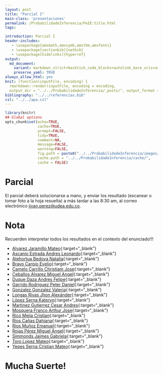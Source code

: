 ```yaml
---
layout: post
title: "Parcial I"
main-class: 'presentaciones'
permalink: /ProbabilidadeInferencia/PeIE:title.html
tags:

introduction: Parcial I
header-includes:
   - \usepackage{amsmath,amssymb,amsthm,amsfonts}
   - \usepackage[sectionbib]{natbib}
   - \usepackage[hidelinks]{hyperref}
output:
  md_document:
    variant: markdown_strict+backtick_code_blocks+autolink_bare_uris+ascii_identifiers+tex_math_single_backslash
    preserve_yaml: TRUE
always_allow_html: yes   
knit: (function(inputFile, encoding) {
  rmarkdown::render(inputFile, encoding = encoding,
  output_dir = "../../ProbabilidadeInferencia/_posts/", output_format = "all"  ) })
bibliography: "../../referencias.bib"
csl: "../../apa.csl"
---
```


```r
library(knitr)
## Global options
opts_chunk$set(echo=TRUE,
               cache=TRUE,
               prompt=FALSE,
               tidy=TRUE,
               comment=NA,
               message=FALSE,
               warning=FALSE,
               fig.path = paste0("../../ProbabilidadeInferencia/images/", "Parcial I"),
               cache.path = "../../ProbabilidadeInferencia/cache/",
               cache = FALSE)

```

# Parcial
El parcial deberá solucionarse a mano, y enviar los resultado (escanear o tomar foto a la hoja resuelta) a más tardar a las 8:30 am, al correo electrónico <a target="_blank" href="mailto:jivan.perez@udea.edu.co"> jivan.perez@udea.edu.co</a>. 

# Nota
Recuerden interpretar todos los resultados en el contexto del enunciado!!!

* [Alvarez Jaramillo Mateo](https://github.com/jiperezga/jiperezga.github.io/raw/master/Dataset/Parcial/P1001420406.pdf){:target="_blank"}
* [Ascanio Estrada Andres Leonardo](https://github.com/jiperezga/jiperezga.github.io/raw/master/Dataset/Parcial/P1065894729.pdf){:target="_blank"}
* [Atehortua Bedoya Natalia](https://github.com/jiperezga/jiperezga.github.io/raw/master/Dataset/Parcial/P1000439514.pdf){:target="_blank"}
* [Bravo Carpio Evelio](https://github.com/jiperezga/jiperezga.github.io/raw/master/Dataset/Parcial/P1143393216.pdf){:target="_blank"}
* [Camelo Carrillo Christiam Jose](https://github.com/jiperezga/jiperezga.github.io/raw/master/Dataset/Parcial/P1007665627.pdf){:target="_blank"}
* [Ceballos Alvarez Miguel Angel](https://github.com/jiperezga/jiperezga.github.io/raw/master/Dataset/Parcial/P1001226139.pdf){:target="_blank"}
* [Duque Daza Andres Felipe](https://github.com/jiperezga/jiperezga.github.io/raw/master/Dataset/Parcial/P1152706282.pdf){:target="_blank"}
* [Garrido Rodriguez Peter Daniel](https://github.com/jiperezga/jiperezga.github.io/raw/master/Dataset/Parcial/P1085952515.pdf){:target="_blank"}
* [Gonzalez Gonzalez Valeria](https://github.com/jiperezga/jiperezga.github.io/raw/master/Dataset/Parcial/P1000099730.pdf){:target="_blank"}
* [Longas Rivas Jhon Alexánder](https://github.com/jiperezga/jiperezga.github.io/raw/master/Dataset/Parcial/P1193326786.pdf){:target="_blank"}
* [López Serna Kateryn](https://github.com/jiperezga/jiperezga.github.io/raw/master/Dataset/Parcial/P1020453931.pdf){:target="_blank"}
* [Martinez Gutierrez Cesar Andres](https://github.com/jiperezga/jiperezga.github.io/raw/master/Dataset/Parcial/P1063082773.pdf){:target="_blank"}
* [Mosquera Franco Arthur Jose](https://github.com/jiperezga/jiperezga.github.io/raw/master/Dataset/Parcial/P1003073445.pdf){:target="_blank"}
* [Rico Mejia Cristian](https://github.com/jiperezga/jiperezga.github.io/raw/master/Dataset/Parcial/P1037654941.pdf){:target="_blank"}
* [Rios Cañas Dahiana](https://github.com/jiperezga/jiperezga.github.io/raw/master/Dataset/Parcial/P1001639373.pdf){:target="_blank"}
* [Rios Muñoz Emanuel](https://github.com/jiperezga/jiperezga.github.io/raw/master/Dataset/Parcial/P1017276598.pdf){:target="_blank"}
* [Rojas Pérez Miguel Ángel](https://github.com/jiperezga/jiperezga.github.io/raw/master/Dataset/Parcial/P1000748322.pdf){:target="_blank"}
* [Simmonds Jaimes Gabriela](https://github.com/jiperezga/jiperezga.github.io/raw/master/Dataset/Parcial/P1002579812.pdf){:target="_blank"}
* [Toro Lopez Mateo](https://github.com/jiperezga/jiperezga.github.io/raw/master/Dataset/Parcial/P1001469363.pdf){:target="_blank"}
* [Yepes Serna Cristian Mateo](https://github.com/jiperezga/jiperezga.github.io/raw/master/Dataset/Parcial/P1007417936.pdf){:target="_blank"}

<h1> Mucha Suerte! </h1>



